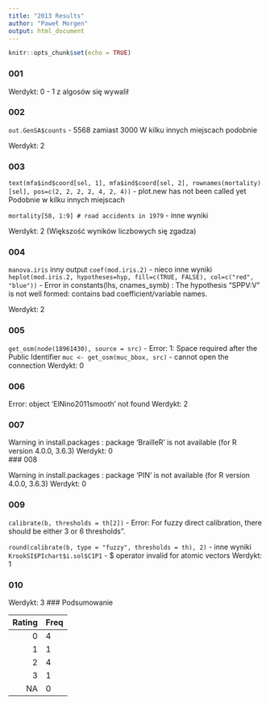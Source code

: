 ```yaml
---
title: "2013 Results"
author: "Paweł Morgen"
output: html_document
---
```


```r
knitr::opts_chunk$set(echo = TRUE)
```
### 001
Werdykt: 0 - 1 z algosów się wywalił

### 002
`out.GenSA$counts` - 5568 zamiast 3000
W kilku innych miejscach podobnie

Werdykt: 2

### 003
`text(mfa$ind$coord[sel, 1], mfa$ind$coord[sel, 2], rownames(mortality)[sel], pos=c(2, 2, 2, 2, 4, 2, 4))` - plot.new has not been called yet
Podobnie w kilku innych miejscach

`mortality[58, 1:9] # road accidents in 1979` - inne wyniki

Werdykt: 2 (Większość wyników liczbowych się zgadza)

### 004
`manova.iris` inny output
`coef(mod.iris.2)` - nieco inne wyniki
`heplot(mod.iris.2, hypotheses=hyp, fill=c(TRUE, FALSE), col=c("red", "blue"))` - Error in constants(lhs, cnames_symb) : 
  The hypothesis "SPPV:V" is not well formed: contains bad coefficient/variable names.
  
Werdykt: 2

### 005
`get_osm(node(18961430), source = src)` - Error: 1: Space required after the Public Identifier
`muc <- get_osm(muc_bbox, src)` - cannot open the connection
Werdykt: 0

### 006

Error: object 'ElNino2011smooth' not found
Werdykt: 2

### 007

Warning in install.packages :
  package ‘BrailleR’ is not available (for R version 4.0.0, 3.6.3)
Werdykt: 0  
### 008

Warning in install.packages :
  package ‘PIN’ is not available (for R version 4.0.0, 3.6.3)
Werdykt: 0
  
### 009
`calibrate(b, thresholds = th[2])` - Error: For fuzzy direct calibration, there should be either 3 or 6 thresholds".

`round(calibrate(b, type = "fuzzy", thresholds = th), 2)` - inne wyniki
`KrookSI$PIchart$i.sol$C1P1` - $ operator invalid for atomic vectors
Werdykt: 1

### 010
Werdykt: 3
### Podsumowanie

|Rating|Freq|
|-----:|:---|
|0     |4   |
|1     |1   |
|2     |4   |
|3     |1   |
|NA    |0   |